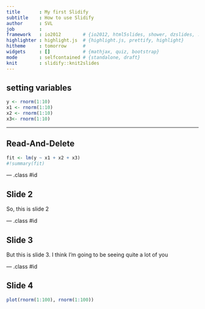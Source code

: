 ```yaml
---
title       : My first Slidify
subtitle    : How to use Slidify
author      : SVL
job         : 
framework   : io2012        # {io2012, html5slides, shower, dzslides, ...}
highlighter : highlight.js  # {highlight.js, prettify, highlight}
hitheme     : tomorrow      # 
widgets     : []            # {mathjax, quiz, bootstrap}
mode        : selfcontained # {standalone, draft}
knit        : slidify::knit2slides
---
```

## setting variables

```r
y <- rnorm(1:10)
x1 <- rnorm(1:10)
x2 <- rnorm(1:10)
x3<- rnorm(1:10)
```

---

## Read-And-Delete

```r
fit <- lm(y ~ x1 + x2 + x3)
#!summary(fit)
```


--- .class #id 

## Slide 2

So, this is slide 2

--- .class #id 

## Slide 3

But this is slide 3.  I think I'm going to be seeing quite a lot of you

--- .class #id 

## Slide 4

```r
plot(rnorm(1:100), rnorm(1:100))
```